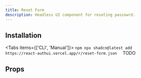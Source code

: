 ```yaml
---
title: Reset Form
description: Headless UI component for reseting passowrd.
---
```


<PreviewComponent name="reset-form" />

## Installation

<Tabs items={['CLI', 'Manual']}>
  <Tab value="CLI">
    ```npm npx shadcn@latest add
    https://react-authui.vercel.app/r/reset-form.json 
    ```
  </Tab>
  <Tab value="Manual">TODO</Tab>
</Tabs>

## Props

<AutoTypeTable type="{ prop1: string }" />
